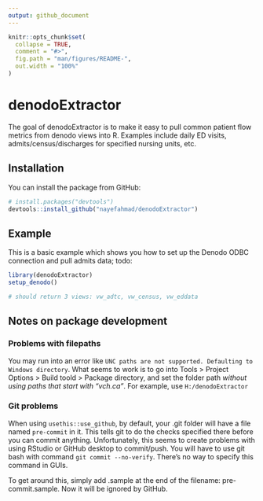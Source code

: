 ```yaml
---
output: github_document
---
```


<!-- README.md is generated from README.Rmd. Please edit that file -->

```r
knitr::opts_chunk$set(
  collapse = TRUE,
  comment = "#>",
  fig.path = "man/figures/README-",
  out.width = "100%"
)
```
# denodoExtractor

<!-- badges: start -->
<!-- badges: end -->

The goal of denodoExtractor is to make it  easy to pull common patient flow metrics from denodo views into R. Examples include daily ED visits, admits/census/discharges for specified nursing units, etc. 

## Installation

You can install the package from GitHub: 

``` r
# install.packages("devtools")
devtools::install_github("nayefahmad/denodoExtractor")
```

## Example

This is a basic example which shows you how to set up the Denodo ODBC connection and pull admits data; todo: 

```r
library(denodoExtractor)
setup_denodo()

# should return 3 views: vw_adtc, vw_census, vw_eddata

```

## Notes on package development 

### Problems with filepaths 
You may run into an error like `UNC paths are not supported. Defaulting to Windows directory`. What seems to work is to go into Tools > Project Options > Build toold > Package directory, and set the folder path *without using paths that start with "vch.ca"*. For example, use `H:/denodoExtractor` 


### Git problems
When using `usethis::use_github`, by default, your .git folder will have a file named `pre-commit` in it. This tells git to do the checks specified there before you can commit anything. Unfortunately, this seems to create problems with using RStudio or GitHub desktop to commit/push. You will have to use git bash with command `git commit --no-verify`. There’s no way to specify this command in GUIs.

To get around this, simply add .sample at the end of the filename: pre-commit.sample. Now it will be ignored by GitHub.

